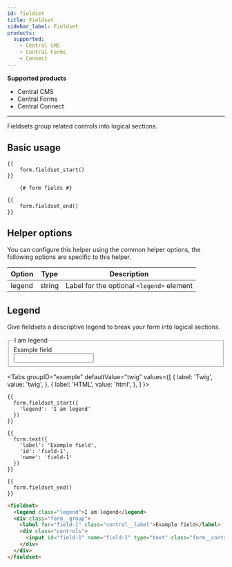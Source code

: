 ```yaml
---
id: fieldset
title: Fieldset
sidebar_label: Fieldset
products:
  supported:
    - Central CMS
    - Central Forms
    - Connect
---
```


<div className="product-support">
  <strong>Supported products</strong>
  <ul>
    <li className="product-support--supported"><FontAwesomeIcon icon="fa-solid fa-check-circle" /> Central CMS</li>
    <li className="product-support--supported"><FontAwesomeIcon icon="fa-solid fa-check-circle" /> Central Forms</li>
    <li className="product-support--supported"><FontAwesomeIcon icon="fa-solid fa-check-circle" /> Central Connect</li>
  </ul>
</div>

----

Fieldsets group related controls into logical sections.

## Basic usage

```twig
{{
    form.fieldset_start()
}}

    {# form fields #}

{{
    form.fieldset_end()
}}
```

## Helper options

You can configure this helper using the common helper options, the following options are specific to this helper.

| Option | Type | Description |
| ------ | ---- | ----------- |
| legend | string | Label for the optional `<legend>` element |

## Legend

Give fieldsets a descriptive legend to break your form into logical sections.


<div className="d-example">
  <fieldset>
    <legend className="legend">I am legend</legend>
    <div className="form__group">
      <label htmlFor="field-1" className="control__label">Example field</label>
      <div className="controls">
        <input id="field-1" name="field-1" type="text" className="form__control" />
      </div>
    </div>
  </fieldset>
</div>

<Tabs
  groupID="example"
  defaultValue="twig"
  values={[
    { label: 'Twig', value: 'twig', },
    { label: 'HTML', value: 'html', },
  ]
}>
<TabItem value="twig">

```twig
{{
  form.fieldset_start({
    'legend': 'I am legend'
  })
}}

{{
  form.text({
    'label': 'Example field',
    'id': 'field-1',
    'name': 'field-1'
  })
}}

{{
  form.fieldset_end()
}}
```

</TabItem>
<TabItem value="html">

```html
<fieldset>
  <legend class="legend">I am legend</legend>
  <div class="form__group">
    <label for="field-1" class="control__label">Example field</label>
    <div class="controls">
      <input id="field-1" name="field-1" type="text" class="form__control" />
    </div>
  </div>
</fieldset>
```

</TabItem>
</Tabs>